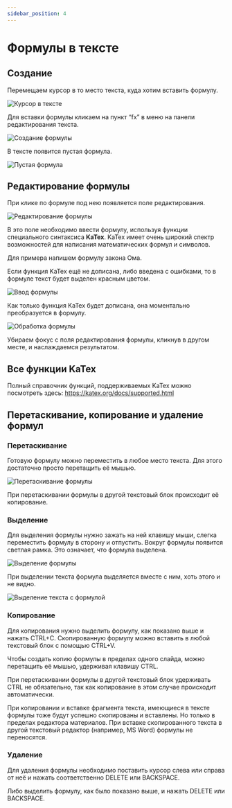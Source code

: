 ```yaml
---
sidebar_position: 4
---
```


# Формулы в тексте

## Создание

Перемещаем курсор в то место текста, куда хотим вставить формулу.

![Курсор в тексте](./img/img_66.png)

Для вставки формулы кликаем на пункт “fx” в меню на панели редактирования текста.

![Создание формулы](./img/img_67.png)

В тексте появится пустая формула.

![Пустая формула](./img/img_68.png)

## Редактирование формулы

При клике по формуле под нею появляется поле редактирования. 

![Редактирование формулы](./img/img_69.png)

В это поле необходимо ввести формулу, используя функции специального синтаксиса **KaTex**. KaTex имеет очень широкий спектр возможностей для написания математических формул и символов. 

Для примера напишем формулу закона Ома.

Если функция KaTex ещё не дописана, либо введена с ошибками, то в формуле текст будет выделен красным цветом. 

![Ввод формулы](./img/img_70.png)

Как только функция KaTex будет дописана, она моментально преобразуется в формулу.

![Обработка формулы](./img/img_71.png)

Убираем фокус с поля редактирования формулы, кликнув в другом месте, и наслаждаемся результатом.

## Все функции KaTex

Полный справочник функций, поддерживаемых KaTex можно посмотреть здесь: https://katex.org/docs/supported.html

## Перетаскивание, копирование и удаление формул

### Перетаскивание

Готовую формулу можно переместить в любое место текста. Для этого достаточно просто перетащить её мышью.

![Перетаскивание формулы](./img/img_72.png)

При перетаскивании формулы в другой текстовый блок происходит её копирование.

### Выделение

Для выделения формулы нужно зажать на ней клавишу мыши, слегка переместить формулу в сторону и отпустить. Вокруг формулы появится светлая рамка. Это означает, что формула выделена.

![Выделение формулы](./img/img_73.png)

При выделении текста формула выделяется вместе с ним, хоть этого и не видно. 

![Выделение текста с формулой](./img/img_74.png)

### Копирование

Для копирования нужно выделить формулу, как показано выше и нажать CTRL+C. Скопированную формулу можно вставить в любой текстовый блок с помощью CTRL+V.

Чтобы создать копию формулы в пределах одного слайда, можно перетащить её мышью, удерживая клавишу CTRL.

При перетаскивании формулы в другой текстовый блок удерживать CTRL не обязательно, так как копирование в этом случае происходит автоматически.

При копировании и вставке фрагмента текста, имеющиеся в тексте формулы тоже будут успешно скопированы и вставлены. Но только в пределах редактора материалов. При вставке скопированного текста в другой текстовый редактор (например, MS Word) формулы не переносятся.

### Удаление

Для удаления формулы необходимо поставить курсор слева или справа от неё и нажать соответственно DELETE или BACKSPACE.

Либо выделить формулу, как было показано выше, и нажать DELETE или BACKSPACE.

